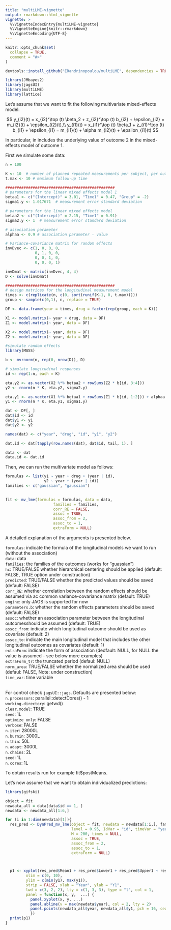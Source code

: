 ```yaml
---
title: "multiLME-vignette"
output: rmarkdown::html_vignette
vignette: >
  %\VignetteIndexEntry{multiLME-vignette}
  %\VignetteEngine{knitr::rmarkdown}
  %\VignetteEncoding{UTF-8}
---
```


```r
knitr::opts_chunk$set(
  collapse = TRUE,
  comment = "#>"
)
```

```r
devtools::install_github("ERandrinopoulou/multiLME", dependencies = TRUE, force = TRUE)

library(JMbayes2)
library(jagsUI)
library(multiLME)
library(lattice)
```

Let's assume that we want to fit the following multivariate mixed-effects model:

$$
y_{i2}(t) = x_{i2}^\top (t) \beta_2 + z_{i2}^\top (t) b_{i2} + \epsilon_{i2} = m_{i2}(t) + \epsilon_{i2}(t),\\
y_{i1}(t) = x_{i1}^\top (t) \beta_1 + z_{i1}^\top (t) b_{i1} + \epsilon_{i1} = m_{i1}(t) + \alpha m_{i2}(t) + \epsilon_{i1}(t)
$$

In particular, in includes the underlying value of outcome 2 in the mixed-effects model of outcome 1.

First we simulate some data:
```r
n = 100 

K <- 10  # number of planned repeated measurements per subject, per outcome
t.max <- 10 # maximum follow-up time

################################################
# parameters for the linear mixed effects model 1
betaa1 <- c("(Intercept)" = 3.01, "Time1" = 0.47, "Group" = -2)
sigma1.y <- 1.017671  # measurement error standard deviation

# parameters for the linear mixed effects model 
betaa2 <- c("(Intercept)" = 2.15, "Time1" = 0.91)
sigma2.y <- 1  # measurement error standard deviation

# association parameter
alphaa <- 0.9 # association parameter - value

# Variance-covariance matrix for random effects
invDvec <- c(1, 0, 0, 0,
             0, 1, 0, 0,
             0, 0, 1, 0,
             0, 0, 0, 1)

invDmat <- matrix(invDvec, 4, 4)
D <- solve(invDmat)

################################################
# design matrices for the longitudinal measurement model
times <- c(replicate(n, c(0, sort(runif(K-1, 0, t.max))))) 
group <- sample(c(0,1), n, replace = TRUE)

DF <- data.frame(year = times, drug = factor(rep(group, each = K)))

X1 <- model.matrix(~ year + drug, data = DF)
Z1 <- model.matrix(~ year, data = DF)

X2 <- model.matrix(~ year, data = DF)
Z2 <- model.matrix(~ year, data = DF)

#simulate random effects
library(MASS)

b <- mvrnorm(n, rep(0, nrow(D)), D)

# simulate longitudinal responses
id <- rep(1:n, each = K)

eta.y2 <- as.vector(X2 %*% betaa2 + rowSums(Z2 * b[id, 3:4])) 
y2 <- rnorm(n * K, eta.y2, sigma2.y)

eta.y1 <- as.vector(X1 %*% betaa1 + rowSums(Z1 * b[id, 1:2])) + alphaa * eta.y2 
y1 <- rnorm(n * K, eta.y1, sigma1.y)

dat <- DF[, ]
dat$id <- id
dat$y1 <- y1
dat$y2 <- y2

names(dat) <- c("year", "drug", "id", "y1", "y2")

dat.id <- dat[tapply(row.names(dat), dat$id, tail, 1), ]

data <- dat
data.id <- dat.id
```

Then, we can run the multivariate model as follows:
```r
formulas <- list(y1 ~ year + drug + (year | id),
                 y2 ~ year + (year | id))
families <- c("gaussian", "gaussian")

  
fit <- mv_lme(formulas = formulas, data = data, 
                     families = families, 
                     corr_RE = FALSE,
                     assoc = TRUE,
                     assoc_from = 2,
                     assoc_to = 1,
                     extraForm = NULL)
```

A detailed explanation of the arguments is presented below.\

<code>formulas</code>: indicate the formula of the longitudinal models we want to run (without the association)\
<code>data</code>: data\
<code>families</code>: the families of the outcomes (works for "guassian")\
<code>hc</code>: TRUE/FALSE whether hierarchical centering should be applied (default: FALSE, TRUE option under construction)\
<code>predicted</code>: TRUE/FALSE whether the predicted values should be saved (default: FALSE)\
<code>corr_RE</code>: whether correlation between the random effects should be assumed via ac common variance-covariance matrix (default: TRUE)\
<code>engine</code>: only JAGS is supported for now \
<code>parameters.b</code>: whether the random effects parameters should be saved (default: FALSE)\
<code>assoc</code>: whether an association parameter between the longitudinal outcomesshould be assumed (default: TRUE)\
<code>assoc_from</code>: indicate which longitudinal outcome should be used as covariate (default: 2)\
<code>assoc_to</code>: indicate the main longitudinal model that includes the other longitudinal outcomes as covariates (default: 1)\
<code>extraForm</code>: indicate the form of association (dedfault: NULL, for NULL the value is assumed - see below more examples)\
<code>extraForm_tr</code>: the truncated period (defaul: NULL)\
<code>norm_area</code>: TRUE/FALSE whether the normalized area should be used (defaul: FALSE, Note: under construction)\
<code>time_var</code>: time variable\
\

For control check <code>jagsUI::jags</code>. Defaults are presented below:\
<code>n.processors</code>: parallel::detectCores() - 1\
<code>working.directory</code>: getwd()\
<code>clear.model</code>: TRUE\
<code>seed</code>: 1L\
<code>optimize_only</code>: FALSE\
<code>verbose</code>: FALSE\
<code>n.iter</code>: 28000L\
<code>n.burnin</code>: 3000L\
<code>n.thin</code>: 50L\
<code>n.adapt</code>: 3000L\
<code>n.chains</code>: 2L\
<code>seed</code>: 1L\
<code>n.cores</code>: 1L\

To obtain results run for example fit$postMeans. 


Let's now assume that we want to obtain individualized predictions:

```r

library(gifski)

object = fit
newdata_all = data[data$id == 1, ]
newdata <- newdata_all[1:6,]

for (i in 1:dim(newdata)[1]){
  res_pred <- DynPred_mv_lme(object = fit, newdata = newdata[1:i,], families, hc,
                             level = 0.95, IdVar = "id", timeVar = "year",
                             M = 200, times = NULL,
                             assoc = TRUE,
                             assoc_from = 2,
                             assoc_to = 1,
                             extraForm = NULL)



  p1 <- xyplot(res_pred$Mean1 + res_pred$Lower1 + res_pred$Upper1 ~ res_pred$Time,
         xlim = c(0, 10), 
         ylim = c(min(y1), max(y1)), 
         strip = FALSE, xlab = "Year", ylab = "Y1",
         lwd = c(3, 2, 2), lty = c(1, 3, 3), type = "l", col = 1,
         panel = function(x, y,  ...) {
           panel.xyplot(x, y, ...)
           panel.abline(v = max(newdata$year), col = 2, lty = 2)
           panel.points(newdata_all$year, newdata_all$y1, pch = 16, cex = 0.8, col = "blue")
           })
  print(p1)
}


```
